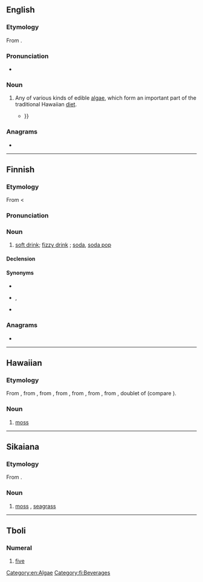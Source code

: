 {{also|Lìmù}}
==English==
{{swp|Limu (algae)}}

===Etymology===
From {{bor|en|haw|limu|t=moss}}.

===Pronunciation===
* {{a|GA}} {{IPA|en|/ˈli.mu/}}

===Noun===
{{en-noun|~}}

# {{lb|en|Hawaii}} Any of various kinds of edible [[algae]], which form an important part of the traditional Hawaiian [[diet]].
#* {{quote-book|en|year=2012|author={{w|Julia Flynn Siler}}|title=Lost Kingdom|publisher=Grove Press|page=158|passage=The menu included chicken, roast pig, raw fish, seaweed, which Hawaiians called '''''limu''''', roasted kukui nuts, and baked dog {{...}}}}

===Anagrams===
* {{anagrams|en|a=ilmu|IUML|milu|muli}}

[[Category:en:Algae]]

----

==Finnish==

===Etymology===
From {{m|fi|limunaati}} < {{bor|fi|sv|lemonad||lemonade}}

===Pronunciation===
{{fi-pronunciation}}

===Noun===
{{fi-noun}}

# {{lb|fi|colloquial|dialectal|Southern Finland}} [[soft drink]]; [[fizzy drink]] {{q|UK}}; [[soda]], [[soda pop]] {{q|US}} {{gloss|carbonated, usually sweet, non-alcoholic drink}}

====Declension====
{{fi-decl-valo|lim|||u|a}}

====Synonyms====
* {{l|fi|virvoitusjuoma}}
* {{qualifier|colloquial}} {{l|fi|limppari}}, {{l|fi|limsa}}
* {{l|fi|limonaati}}

===Anagrams===
* {{anagrams|fi|a=ilmu|Lumi|lumi|muli}}

[[Category:fi:Beverages]]

----

==Hawaiian==

===Etymology===
From {{inh|haw|poz-pep-pro|*rimu}}, from {{inh|haw|poz-pnp-pro|*rimu}}, from {{inh|haw|poz-pol-pro|*rimu}}, from {{inh|haw|poz-oce-pro|*limut}}, from {{inh|haw|pqe-pro|*limut}}, from {{inh|haw|poz-cet-pro|*limut}}, from {{inh|haw|poz-pro|*limut}}, doublet of {{inh|haw|poz-pro|*lumut}} (compare {{cog|ms|lumut}}).

===Noun===
{{head|haw|noun}}

# [[moss]] {{gloss|plants of the division Bryophyta}}

----

==Sikaiana==

===Etymology===
From {{inh|sky|poz-pol-pro|*rimu}}.

===Noun===
{{head|sky|noun}}

# [[moss]] {{gloss|plants of the division Bryophyta}}, [[seagrass]]

----

==Tboli==

===Numeral===
{{head|tbl|numeral|cat2=cardinal numbers}}

# [[five]]